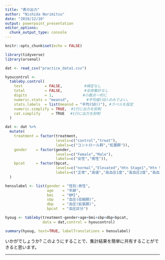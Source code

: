 ---
title: "表の出力"
author: "Nishida Norimitsu"
date: "2019/12/10"
output: powerpoint_presentation
editor_options: 
  chunk_output_type: console
---

```{r setup, include=FALSE}
knitr::opts_chunk$set(echo = FALSE)

library(tidyverse)
library(arsenal)

dat <- read_csv("practice_data1.csv")

hyoucontrol <- 
  tableby.control(
    test          = FALSE,          #検定なし
    total         = FALSE,          #全体集計なし
    digits        = 1,　　          #小数点一桁に
    numeric.stats = "meansd",        #平均値(SD)のみでよい。
    stats.labels  = list(meansd = "平均(SD))"), #ラベルを設定
    numeric.simplify = TRUE,  #1行に出力を抑制
    cat.simplify     = TRUE　 #1行に出力を抑制
  )

dat <- dat %>% 
  mutate(
    treatment = factor(treatment, 
                       levels=c("control","treat"),
                       labels=c("コントロール群","処置群")),
    gender    = factor(gender,
                       levels=c("Female","Male"),
                       labels=c("女性","男性")),
    bpcat     = factor(bpcat,
                       levels=c("normal","Elevated","Htn Stage1","Htn Stage2","Htn Stage3"),
                       labels=c("正常","高値","高血圧1度","高血圧2度","高血圧3度"))
  )

hensulabel <- list(gender = "性別:男性",
                   age    = "年齢",
                   bmi    = "BMI",
                   sbp    = "血圧(収縮期)",
                   dbp    = "血圧(拡張期)",
                   bpcat  = "血圧区分")

hyoug <- tableby(treatment~gender+age+bmi+sbp+dbp+bpcat, 
                 data = dat,control = hyoucontrol)
```

```{r results="asis"}
summary(hyoug, text=TRUE, labelTranslations = hensulabel)
```

いかがでしょうか?
このようにすることで、集計結果を簡単に共有することができると思います。

-----
